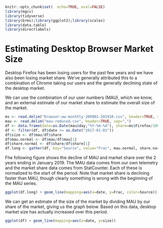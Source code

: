 ```r
knitr::opts_chunk$set(  echo=TRUE, eval=FALSE)
library(mgcv)
library(tidyverse)
library(brms);library(ggplot2);library(scales)
library(data.table)
library(directlabels)
```

# Estimating Desktop Browser Market Size

Desktop Firefox has been losing users for the past few years and we
have also been losing market share. We've generally attributed this to
a combination of Chrome taking our users and the generally declining
state of the desktop market.

We can use the combination of our user numbers (MAU), which we know,
and an external estimate of our market share to estimate the overall
size of the market.

```r
ms <- read.delim("browser-ww-monthly-200901-201910.csv", header=TRUE, sep=",")
mau <- read.delim("mau-reduced.csv", header=TRUE, sep=",")
df <- data.frame(date=as.Date(mau$day,"%Y-%m-%d"), share=ms$Firefox/100, mau=mau$mau)
df <- filter(df, df$date >= as.Date("2017-01-01"))
df$size <- df$mau/df$share
df$mau.normal <- df$mau/df$mau[1]
df$share.normal <- df$share/df$share[1]
df.long <- gather(df, key="Source", value="Frac", mau.normal, share.normal)
```

Fhe following figure shows the decline of MAU and market share over
the 2 years ending in January 2019. The MAU data comes from our
own telemetry and the market share data comes from StatCounter.
Each of these is normalized to the start of the period. 
Note that market share is declining faster than MAU, though
clearly something is wrong with the beginning of the MAU series.


```r
ggplot(df.long) + geom_line(mapping=aes(x=date, y=Frac, color=Source))
```

We can get an estimate of the size of the market by dividing MAU
by our share of the market, giving us the graph below. Based on
this data, desktop market size has actually increased over
this period.


```r
ggplot(df) + geom_line(mapping=aes(x=date, y=size))
```